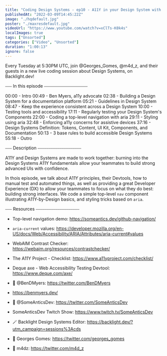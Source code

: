 ```yaml
---
title: "Coding Design Systems - ep10 - A11Y in your Design System with Ben Myers"
publishedAt: "2022-03-09T14:45:22Z"
image: "./hqdefault.jpg"
poster: "./maxresdefault.jpg"
videoUrl: "https://www.youtube.com/watch?v=xClTs-K0k4s"
localImages: true
tags: ["Unsorted"]
categories: ["Video", "Unsorted"]
duration: "1:00:13"
ignore: false
---
```


Every Tuesday at 5:30PM UTC, join @Georges_Gomes, @m4d_z, and their guests in a new live coding session about Design Systems, on Backlight.dev!

⎯⎯⎯ In this episode ⎯⎯⎯⎯⎯⎯⎯⎯⎯⎯⎯⎯⎯⎯⎯⎯⎯⎯⎯⎯

00:00 - Intro
00:49 - Ben Myers, a11y advocate
02:38 - Building a Design System for a documentation platform
05:21 - Guidelines in Design System
08:47 - Keep the experience consistent across a Design System
10:00 - Testing tools and accessibility
17:11 - Regularly testing your Design System's Components
22:00 - Coding a top-level navigation with aria
29:11 - Styling using aria
32:48 - Enforcing a11y concerns for assistive devices
37:16 - Design Systems Definition: Tokens, Content, UI Kit, Components, and Documentation
50:13 - 3 base rules to build accessible Design Systems
55:18 - Outro

⎯⎯⎯ Description ⎯⎯⎯⎯⎯⎯⎯⎯⎯⎯⎯⎯⎯⎯⎯⎯⎯⎯⎯⎯

A11Y and Design Systems are made to work together: burning into the Design Systems A11Y fundamentals allow your teammates to build strong advanced UIs with confidence.

In thois episode, we talk about A11Y principles, their Devtools, how to manual test and automated things, as well as providing a great Developer Experience (DX) to allow your teammates to focus on what they do best: building strong interfaces. We code a simple top-level `nav` component illustrating A11Y-by-Design basics, and styling tricks based on `aria`.

⎯⎯⎯ Resources ⎯⎯⎯⎯⎯⎯⎯⎯⎯⎯⎯⎯⎯⎯⎯⎯⎯⎯⎯⎯

- Top-level navigation demo: https://someantics.dev/github-navigation/
- `aria-current` values: https://developer.mozilla.org/en-US/docs/Web/Accessibility/ARIA/Attributes/aria-current#values
- WebAIM Contrast Checker: https://webaim.org/resources/contrastchecker/
- The A11Y Project - Checklist: https://www.a11yproject.com/checklist/
- Deque axe - Web Accessibility Testing Devtool: https://www.deque.com/axe/

- 🐥 @BenDMyers: https://twitter.com/BenDMyers
- https://benmyers.dev/
- 🐥 @SomeAnticsDev: https://twitter.com/SomeAnticsDev
- SomeAnticsDev Twitch Show: https://www.twitch.tv/SomeAnticsDev

- 🪄 Backlight Design Systems Editor: https://backlight.dev/?utm_campaign=sessions%3Acds
- 🐥 Georges Gomes: https://twitter.com/georges_gomes
- 🐥 m4dz: https://twitter.com/m4d_z
